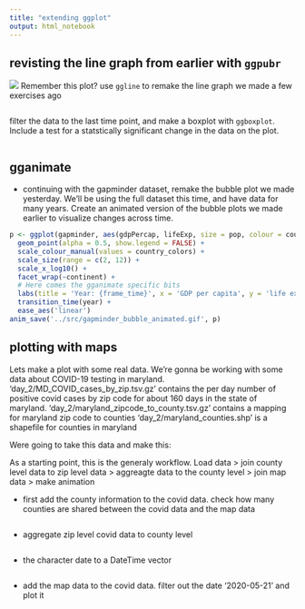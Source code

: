 ```yaml
---
title: "extending ggplot"
output: html_notebook
---
```



## revisting the line graph from earlier with `ggpubr`

![](../src/reporter_assay_plot.png)
Remember this plot?
use `ggline` to remake the line graph we made a few exercises ago

```r

```

filter the data to the last time point, and make a boxplot with `ggboxplot`. Include a test for a statstically significant change in the data on the plot. 
```r

```


## gganimate
- continuing with the gapminder dataset, remake the bubble plot we made yesterday. We'll be using the full dataset this time, and have data for many years. Create an animated version of the bubble plots we made earlier to visualize changes across time. 

```r
p <- ggplot(gapminder, aes(gdpPercap, lifeExp, size = pop, colour = country)) +
  geom_point(alpha = 0.5, show.legend = FALSE) +
  scale_colour_manual(values = country_colors) +
  scale_size(range = c(2, 12)) +
  scale_x_log10() +
  facet_wrap(~continent) +
  # Here comes the gganimate specific bits
  labs(title = 'Year: {frame_time}', x = 'GDP per capita', y = 'life expectancy') +
  transition_time(year) +
  ease_aes('linear')
anim_save('../src/gapminder_bubble_animated.gif', p)
```

## plotting with maps 

Lets make a plot with some real data. We're gonna be working with some data about COVID-19 testing in maryland. 
'day_2/MD_COVID_cases_by_zip.tsv.gz' contains the per day number of positive covid cases by zip code for about 160 days in the state of maryland. 
'day_2/maryland_zipcode_to_county.tsv.gz' contains a mapping for maryland zip code to counties
'day_2/maryland_counties.shp' is a shapefile for counties in maryland

Were going to take this data and make this:


As a starting point, this is the generaly workflow. Load data > join county level data to zip level data > aggreagte data to the county level  >  join map data > make animation 


- first add the county information to the covid data. check how many counties are shared between the covid data and the map data 
```r

```


- aggregate zip level covid data to county level
```r

```

- the character date to a DateTime vector
```r

```


- add the map data to the covid data. filter out the date '2020-05-21' and plot it 
```r

```

